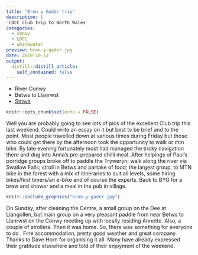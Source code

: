 ```yaml
---
title: "Bron y Gader trip"
description: |
 LDCC club trip to North Wales
categories:
  - conwy
  - LDCC
  - whitewater
preview: bron-y-gader.jpg
date: 2019-10-13
output:
  distill::distill_article:
    self_contained: false
---
```


- River Conwy
- Betws to Llanrwst
- [Strava](https://www.strava.com/activities/2785976639)

```r
knitr::opts_chunk$set(echo = FALSE)
```

Well you are probably going to see lots of pics of the excellent Club trip this last weekend. Could write an essay on it but best to be brief and to the point. Most people travelled down at various times during Friday but those who could get there by the afternoon took the opportunity to walk or mtn bike. By late evening fortunately most had managed the tricky navigation there and dug into Anna's pre-prepared chilli meal. After helpings of Paul's porridge groups broke off to paddle the Tryweryn; walk along the river via Swallow Falls; stroll in Betws and partake of food; the largest group, to MTN bike in the forest with a mix of itineraries to suit all levels, some hiring bikes/first timers/an e-bike and of course the experts. Back to BYG for a brew and shower and a meal in the pub in village.

```r
knitr::include_graphics("bron-y-gader.jpg")
```

On Sunday, after cleaning the Centre, a small group on the Dee at Llangollen, but main group on a very pleasant paddle from near Betws to Llanrwst on the Conwy meeting up with locally residing Annette. Also, a couple of strollers. Then it was home. So, there was something for everyone to do . Fine accommodation, pretty good weather and great company. Thanks to Dave Horn for organising it all. Many have already expressed their gratitude elsewhere and told of their enjoyment of the weekend.



